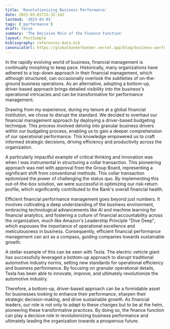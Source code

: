 ```yaml
---
title: 'Revolutionizing Business Performance'
date: 2023-03-01T15:32:14Z
lastmod: '2023-03-01'
tags: ['performance']
draft: false
summary: 'The Decisive Role of the Finance Function'
layout: PostSimple
bibliography: references-data.bib
canonicalUrl: https://globalbankerbanker.vercel.app/blog/business-performance/
---
```


In the rapidly evolving world of business, financial management is continually morphing to keep pace. Historically, many organizations have adhered to a top-down approach in their financial management, which although structured, can occasionally overlook the subtleties of on-the-ground business operations. As an alternative, adopting a bottom-up, driver-based approach brings detailed visibility into the business's operational intricacies and can be transformative for performance management.

Drawing from my experience, during my tenure at a global financial institution, we chose to disrupt the standard. We decided to overhaul our financial management approach by deploying a driver-based budgeting technique. This process involved delving into granular business drivers within our budgeting process, enabling us to gain a deeper comprehension of our operational performance. This knowledge empowered us to craft informed strategic decisions, driving efficiency and productivity across the organization.

A particularly impactful example of critical thinking and innovation was when I was instrumental in structuring a collar transaction. This pioneering approach was met with approval from the Group Board, representing a significant shift from conventional methods. This collar transaction epitomized the power of challenging the status quo. By implementing this out-of-the-box solution, we were successful in optimizing our risk-return profile, which significantly contributed to the Bank's overall financial health.

Efficient financial performance management goes beyond just numbers. It involves cultivating a deep understanding of the business environment, embracing technological advancements like AI and machine learning for financial analytics, and fostering a culture of financial accountability across the organization, much like Amazon's Leadership Principle "Dive Deep", which espouses the importance of operational excellence and meticulousness in business. Consequently, efficient financial performance management can act as a compass, guiding companies towards sustainable growth.

A stellar example of this can be seen with Tesla. The electric vehicle giant has successfully leveraged a bottom-up approach to disrupt traditional automotive industry norms, setting new standards for operational efficiency and business performance. By focusing on granular operational details, Tesla has been able to innovate, improve, and ultimately revolutionize the automotive industry.

Therefore, a bottom-up, driver-based approach can be a formidable asset for businesses looking to enhance their performance, sharpen their strategic decision-making, and drive sustainable growth. As financial leaders, our role is not only to adapt to these changes but to be at the helm, pioneering these transformative practices. By doing so, the finance function can play a decisive role in revolutionizing business performance and ultimately leading the organization towards a prosperous future.
